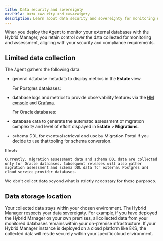 ```yaml
---
title: Data security and sovereignty
navTitle: Data security and sovereignty
description: Learn about data security and sovereignty for monitoring with Hybrid Manager.
---
```


When you deploy the Agent to monitor your external databases with the Hybrid Manager, you retain control over the data collected for monitoring and assessment, aligning with your security and compliance requirements.

## Limited data collection

The Agent gathers the following data:

-   general database metadata to display metrics in the **Estate** view.

    For Postgres databases:

-   database logs and metrics to provide observability features via the [HM console](../../monitoring_console) and [Grafana](../../monitoring_grafana).

    For Oracle databases:

-   database data to generate the automatic assessment of migration complexity and level of effort displayed in **Estate** > **Migrations**.

-   schema DDL for eventual retrieval and use by Migration Portal if you decide to use that tooling for schema conversion.

!!!note

    Currently, migration assessment data and schema DDL data are collected only for Oracle databases. Subsequent releases will also gather migration assessment and schema DDL data for external Postgres and cloud service provider databases.

We don't collect data beyond what is strictly necessary for these purposes.

## Data storage location

Your collected data stays within your chosen environment. The Hybrid Manager respects your data sovereignty. For example, if you have deployed the Hybrid Manager on your own premises, all collected data from your monitored databases remains within your on-premise infrastructure. If your Hybrid Manager instance is deployed on a cloud platform like EKS, the collected data will reside securely within your specific cloud environment.
